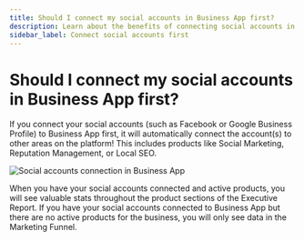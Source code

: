 ```yaml
---
title: Should I connect my social accounts in Business App first?
description: Learn about the benefits of connecting social accounts in Business App first.
sidebar_label: Connect social accounts first
---
```


# Should I connect my social accounts in Business App first?

If you connect your social accounts (such as Facebook or Google Business Profile) to Business App first, it will automatically connect the account(s) to other areas on the platform! This includes products like Social Marketing, Reputation Management, or Local SEO.

![Social accounts connection in Business App](./img/faqs/social-accounts-connection.jpg)

When you have your social accounts connected and active products, you will see valuable stats throughout the product sections of the Executive Report. If you have your social accounts connected to Business App but there are no active products for the business, you will only see data in the Marketing Funnel.